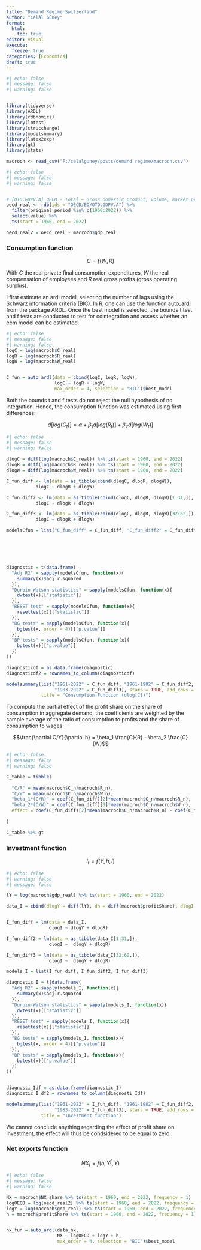 ```yaml
---
title: "Demand Regime Switzerland"
author: "Celâl Gûney"
format: 
  html:
    toc: true
editor: visual
execute: 
  freeze: true
categories: [Economics]
draft: true
---
```


```r
#| echo: false
#| message: false
#| warning: false


library(tidyverse)
library(ARDL)
library(rdbnomics)
library(lmtest)
library(strucchange)
library(modelsummary)
library(latex2exp)
library(gt)
library(stats)

macroch <- read_csv("F:/celalguney/posts/demand regime/macroch.csv")

```

```r
#| echo: false
#| message: false
#| warning: false


# [OTO.GDPV.A] OECD - Total – Gross domestic product, volume, market prices – Annual OECD/EO/OTO.GDPV.A
oecd_real <- rdb(ids = "OECD/EO/OTO.GDPV.A") %>% 
  filter(original_period %in% c(1960:2022)) %>% 
  select(value) %>% 
  ts(start = 1960, end = 2022)

oecd_real2 = oecd_real - macroch$gdp_real
```

### Consumption function

$$
C = f(W, R)
$$

With $C$ the real private final consumption expenditures, $W$ the real compensation of employees and $R$ real gross profits (gross operating surplus).

I first estimate an ardl model, selecting the number of lags using the Schwarz information criteria (BIC). In R, one can use the function auto_ardl from the package ARDL. Once the best model is selected, the bounds t test and f tests are conducted to test for cointegration and assess whether an ecm model can be estimated.

```r
#| echo: false
#| message: false
#| warning: false
logC = log(macroch$C_real)
logR = log(macroch$R_real)
logW = log(macroch$W_real)


C_fun = auto_ardl(data = cbind(logC, logR, logW),
                  logC ~ logR + logW,
                  max_order = 4, selection = "BIC")$best_model

```

Both the bounds t and f tests do not reject the null hypothesis of no integration. Hence, the consumption function was estimated using first differences:

$$
d[log(C_t)] = \alpha + \beta_1d[log(R_t)] + \beta_2d[log(W_t)]
$$

```r
#| echo: false
#| message: false
#| warning: false

dlogC = diff(log(macroch$C_real)) %>% ts(start = 1960, end = 2022)
dlogR = diff(log(macroch$R_real)) %>% ts(start = 1960, end = 2022)
dlogW = diff(log(macroch$W_real)) %>% ts(start = 1960, end = 2022)

C_fun_diff <- lm(data = as_tibble(cbind(dlogC, dlogR, dlogW)),
           dlogC ~ dlogR + dlogW)

C_fun_diff2 <- lm(data = as_tibble(cbind(dlogC, dlogR, dlogW)[1:31,]),
           dlogC ~ dlogR + dlogW)

C_fun_diff3 <- lm(data = as_tibble(cbind(dlogC, dlogR, dlogW)[32:62,]),
           dlogC ~ dlogR + dlogW)

modelsCfun = list("C_fun_diff" = C_fun_diff, "C_fun_diff2" = C_fun_diff2, "C_fun_diff3" = C_fun_diff3)






diagnostic = t(data.frame(
  "Adj R2" = sapply(modelsCfun, function(x){
    summary(x)$adj.r.squared
  }),
  "Durbin-Watson statistics" = sapply(modelsCfun, function(x){
    dwtest(x)[["statistic"]]
  }),
  "RESET test" = sapply(modelsCfun, function(x){
    resettest(x)[["statistic"]]
  }),
  "BG tests" = sapply(modelsCfun, function(x){
    bgtest(x, order = 4)[["p.value"]]
  }),
  "BP tests" = sapply(modelsCfun, function(x){
    bptest(x)[["p.value"]]
  })
))

diagnosticdf = as.data.frame(diagnostic)
diagnosticdf2 = rownames_to_column(diagnosticdf)

modelsummary(list("1961-2022" = C_fun_diff, "1961-1982" = C_fun_diff2,
                  "1983-2022" = C_fun_diff3), stars = TRUE, add_rows = diagnosticdf2, gof_map = NA,
             title = "Consumption Function (dlog[C])")

```

To compute the partial effect of the profit share on the share of consumption in aggregate demand, the coefficients are weighted by the sample average of the ratio of consumption to profits and the share of consumption to wages:

$$\frac{\partial C/Y}{\partial h} = \beta_1 \frac{C}{R} - \beta_2 \frac{C}{W}$$

```r
#| echo: false
#| message: false
#| warning: false

C_table = tibble(
  
  "C/R" = mean(macroch$C_n/macroch$R_n),
  "C/W" = mean(macroch$C_n/macroch$W_n),
  "beta_1*(C/R)" = coef(C_fun_diff)[2]*mean(macroch$C_n/macroch$R_n),
  "beta_2*(C/W)" = coef(C_fun_diff)[3]*mean(macroch$C_n/macroch$W_n),
  effect = coef(C_fun_diff)[2]*mean(macroch$C_n/macroch$R_n) - coef(C_fun_diff)[3]*mean(macroch$C_n/macroch$W_n)
  
)

C_table %>% gt
```

### Investment function

$$
I_t = f(Y, h, i)
$$

```r
#| echo: false
#| warning: false
#| message: false

lY = log(macroch$gdp_real) %>% ts(start = 1960, end = 2022)

data_I = cbind(dlogY = diff(lY), dh = diff(macroch$profitShare), dlogI = diff(log(macroch$I_real)), dlogR = diff(logR))


I_fun_diff = lm(data = data_I,
                dlogI ~ dlogY + dlogR)

I_fun_diff2 = lm(data = as_tibble(data_I[1:31,]),
                dlogI ~  dlogY + dlogR)

I_fun_diff3 = lm(data = as_tibble(data_I[32:62,]),
                dlogI ~  dlogY + dlogR)

models_I = list(I_fun_diff, I_fun_diff2, I_fun_diff3)

diagnostic_I = t(data.frame(
  "Adj R2" = sapply(models_I, function(x){
    summary(x)$adj.r.squared
  }),
  "Durbin-Watson statistics" = sapply(models_I, function(x){
    dwtest(x)[["statistic"]]
  }),
  "RESET test" = sapply(models_I, function(x){
    resettest(x)[["statistic"]]
  }),
  "BG tests" = sapply(models_I, function(x){
    bgtest(x, order = 4)[["p.value"]]
  }),
  "BP tests" = sapply(models_I, function(x){
    bptest(x)[["p.value"]]
  })
))


diagnosti_Idf = as.data.frame(diagnostic_I)
diagnostic_I_df2 = rownames_to_column(diagnosti_Idf)

modelsummary(list("1961-2022" = I_fun_diff, "1961-1982" = I_fun_diff2,
                  "1983-2022" = I_fun_diff3), stars = TRUE, add_rows = diagnosticdf2, gof_map = NA,
             title = "Investment function")
```

We cannot conclude anything regarding the effect of profit share on investment, the effect will thus be condsidered to be equal to zero.

### Net exports function

$$
NX_t = f(h, Y^f, Y)
$$

```r
#| echo: false
#| message: false
#| warning: false

NX = macroch$NX_share %>% ts(start = 1960, end = 2022, frequency = 1)
logOECD = log(oecd_real2) %>% ts(start = 1960, end = 2022, frequency = 1)
logY = log(macroch$gdp_real) %>% ts(start = 1960, end = 2022, frequency = 1)
h = macroch$profitShare %>% ts(start = 1960, end = 2022, frequency = 1)


nx_fun = auto_ardl(data_nx,
                   NX ~ logOECD + logY + h,
                   max_order = 4, selection = "BIC")$best_model


```
